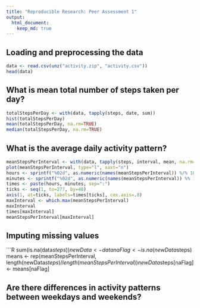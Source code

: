 ```yaml
---
title: "Reproducible Research: Peer Assessment 1"
output: 
  html_document:
    keep_md: true
---
```



## Loading and preprocessing the data
```R
data <- read.csv(unz("activity.zip", "activity.csv"))
head(data)
```

## What is mean total number of steps taken per day?
```R
totalStepsPerDay <- with(data, tapply(steps, date, sum))
hist(totalStepsPerDay)
mean(totalStepsPerDay, na.rm=TRUE)
median(totalStepsPerDay, na.rm=TRUE)
```

## What is the average daily activity pattern?
```R
meanStepsPerInterval <- with(data, tapply(steps, interval, mean, na.rm=TRUE))
plot(meanStepsPerInterval, type="l", xaxt="n")
hours <- sprintf("%02d", as.numeric(names(meanStepsPerInterval)) %/% 100)
minutes <- sprintf("%02d", as.numeric(names(meanStepsPerInterval)) %% 100)
times <- paste(hours, minutes, sep=":")
ticks <- seq(1, to=277, by=48)
axis(1, at=ticks, labels=times[ticks], cex.axis=.8)
maxInterval <- which.max(meanStepsPerInterval)
maxInterval
times[maxInterval]
meanStepsPerInterval[maxInterval]
```


## Imputing missing values
```R
sum(is.na(data$steps))
newData <- data
naFlag <- is.na(newData$steps)
means <- rep(meanStepsPerInterval, length(newData$steps)/length(meanStepsPerInterval))
newData$steps[naFlag] <- means[naFlag]

## Are there differences in activity patterns between weekdays and weekends?
